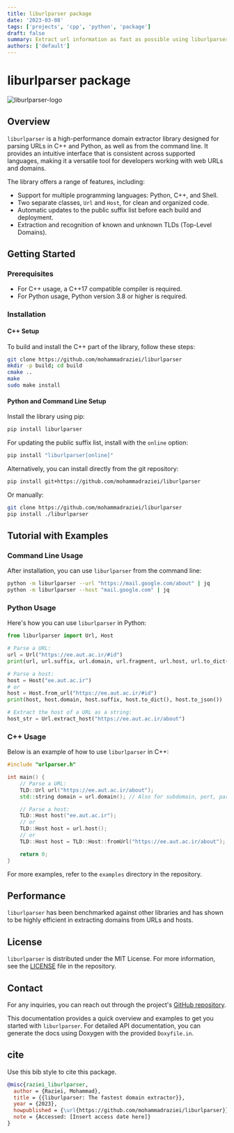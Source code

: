 ```yaml
---
title: liburlparser package
date: '2023-03-08'
tags: ['projects', 'cpp', 'python', 'package']
draft: false
summary: Extract url information as fast as possible using liburlparser in python or C++ or command-line
authors: ['default']
---
```


# liburlparser package

![liburlparser-logo](https://raw.githubusercontent.com/MohammadRaziei/liburlparser/master/docs/images/logo/liburlparser-logo-1.svg)


## Overview

`liburlparser` is a high-performance domain extractor library designed for parsing URLs in C++ and Python, as well as from the command line. It provides an intuitive interface that is consistent across supported languages, making it a versatile tool for developers working with web URLs and domains.

The library offers a range of features, including:

- Support for multiple programming languages: Python, C++, and Shell.
- Two separate classes, `Url` and `Host`, for clean and organized code.
- Automatic updates to the public suffix list before each build and deployment.
- Extraction and recognition of known and unknown TLDs (Top-Level Domains).

## Getting Started

### Prerequisites

- For C++ usage, a C++17 compatible compiler is required.
- For Python usage, Python version 3.8 or higher is required.

### Installation

#### C++ Setup

To build and install the C++ part of the library, follow these steps:

```sh
git clone https://github.com/mohammadraziei/liburlparser
mkdir -p build; cd build
cmake ..
make
sudo make install
```

#### Python and Command Line Setup

Install the library using pip:

```sh
pip install liburlparser
```

For updating the public suffix list, install with the `online` option:

```sh
pip install "liburlparser[online]"
```

Alternatively, you can install directly from the git repository:

```sh
pip install git+https://github.com/mohammadraziei/liburlparser
```

Or manually:

```sh
git clone https://github.com/mohammadraziei/liburlparser
pip install ./liburlparser
```

## Tutorial with Examples

### Command Line Usage

After installation, you can use `liburlparser` from the command line:

```sh
python -m liburlparser --url "https://mail.google.com/about" | jq
python -m liburlparser --host "mail.google.com" | jq
```

### Python Usage

Here's how you can use `liburlparser` in Python:

```python
from liburlparser import Url, Host

# Parse a URL:
url = Url("https://ee.aut.ac.ir/#id")
print(url, url.suffix, url.domain, url.fragment, url.host, url.to_dict(), url.to_json())

# Parse a host:
host = Host("ee.aut.ac.ir")
# or
host = Host.from_url("https://ee.aut.ac.ir/#id")
print(host, host.domain, host.suffix, host.to_dict(), host.to_json())

# Extract the host of a URL as a string:
host_str = Url.extract_host("https://ee.aut.ac.ir/about")
```

### C++ Usage

Below is an example of how to use `liburlparser` in C++:

```c++
#include "urlparser.h"

int main() {
    // Parse a URL:
    TLD::Url url("https://ee.aut.ac.ir/about");
    std::string domain = url.domain(); // Also for subdomain, port, params, etc.

    // Parse a host:
    TLD::Host host("ee.aut.ac.ir");
    // or
    TLD::Host host = url.host();
    // or
    TLD::Host host = TLD::Host::fromUrl("https://ee.aut.ac.ir/about");

    return 0;
}
```

For more examples, refer to the `examples` directory in the repository.

## Performance

`liburlparser` has been benchmarked against other libraries and has shown to be highly efficient in extracting domains from URLs and hosts.

## License

`liburlparser` is distributed under the MIT License. For more information, see the [LICENSE](https://github.com/mohammadraziei/liburlparser/blob/master/LICENSE) file in the repository.

## Contact

For any inquiries, you can reach out through the project's [GitHub repository](https://github.com/mohammadraziei/liburlparser).

This documentation provides a quick overview and examples to get you started with `liburlparser`. For detailed API documentation, you can generate the docs using Doxygen with the provided `Doxyfile.in`.

## cite

Use this bib style to cite this package.

```bib
@misc{raziei_liburlparser,
  author = {Raziei, Mohammad},
  title = {{liburlparser: The fastest domain extractor}},
  year = {2023},
  howpublished = {\url{https://github.com/mohammadraziei/liburlparser}},
  note = {Accessed: [Insert access date here]}
}
```